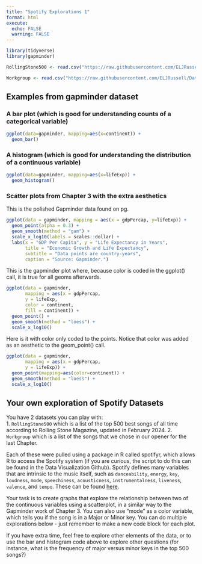 ```yaml
---
title: "Spotify Explorations 1"
format: html
execute:
  echo: FALSE
  warning: FALSE
---
```


```r
library(tidyverse)
library(gapminder)

RollingStone500 <- read.csv("https://raw.githubusercontent.com/ELJRussell/DataVisualizationWorkgroup/main/data/RollingStones.csv")

Workgroup <- read.csv("https://raw.githubusercontent.com/ELJRussell/DataVisualizationWorkgroup/main/data/WorkingGroupSpotify.csv")

```

## Examples from gapminder dataset
### A bar plot (which is good for understanding counts of a categorical variable)
```r
ggplot(data=gapminder, mapping=aes(x=continent)) +
  geom_bar()
```

### A histogram (which is good for understanding the distribution of a continuous variable)
```r
ggplot(data=gapminder, mapping=aes(x=lifeExp)) +
  geom_histogram()
```

### Scatter plots from Chapter 3 with the extra aesthetics

This is the polished Gapminder data found on pg. 

```r
ggplot(data = gapminder, mapping = aes(x = gdpPercap, y=lifeExp)) +
  geom_point(alpha = 0.3) +
  geom_smooth(method = "gam") +
  scale_x_log10(labels = scales::dollar) +
  labs(x = "GDP Per Capita", y = "Life Expectancy in Years",
       title = "Economic Growth and Life Expectancy",
       subtitle = "Data points are country-years",
       caption = "Source: Gapminder.")
```

This is the gapminder plot where, because color is coded in the ggplot() call, it is true for all geoms afterwards.

```r
ggplot(data = gapminder,
       mapping = aes(x = gdpPercap,
       y = lifeExp,
       color = continent,
       fill = continent)) +
  geom_point() + 
  geom_smooth(method = "loess") + 
  scale_x_log10()
```

Here is it with color only coded to the points. Notice that color was added as an aesthetic to the geom_point() call.

```r
ggplot(data = gapminder,
       mapping = aes(x = gdpPercap,
       y = lifeExp)) +
  geom_point(mapping=aes(color=continent)) + 
  geom_smooth(method = "loess") + 
  scale_x_log10()
```

## Your own exploration of Spotify Datasets

You have 2 datasets you can play with:  
1. `RollingStone500` which is a list of the top 500 best songs of all time according to Rolling Stone Magazine, updated in February 2024.
2. `Workgroup` which is a list of the songs that we chose in our opener for the last Chapter.

Each of these were pulled using a package in R called spotifyr, which allows R to access the Spotify system (if you are curious, the script to do this can be found in the Data Visualization Github). Spotify defines many variables that are intrinsic to the music itself, such as `danceability`, `energy`, `key`, `loudness`, `mode`, `speechiness`, `acousticness`, `instrumentalness`, `liveness`, `valence`, and `tempo`. These can be found [here](https://developer.spotify.com/documentation/web-api/reference/tracks/get-audio-features/).

Your task is to create graphs that explore the relationship between two of the continuous variables using a scatterplot, in a similar way to the Gapminder work of Chapter 3. You can also use "mode" as a color variable, which tells you if the song is in a Major or Minor key. You can do multiple explorations below - just remember to make a new code block for each plot.

If you have extra time, feel free to explore other elements of the data, or to use the bar and histogram code above to explore other questions (for instance, what is the frequency of major versus minor keys in the top 500 songs?)

```r


```

